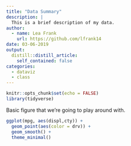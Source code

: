 ```yaml
---
title: "Data Summary"
description: |
  This is a brief description of my data.
author:
  - name: Lea Frank
    url: https://github.com/lfrank14
date: 03-06-2019
output:
  distill::distill_article:
    self_contained: false
categories:
  - dataviz
  - class
---
```


```r
knitr::opts_chunk$set(echo = FALSE)
library(tidyverse)
```

Basic figure that we're going to play around with.

```r
ggplot(mpg, aes(displ,cty)) +
  geom_point(aes(color = drv)) +
  geom_smooth() +
  theme_minimal()
```

